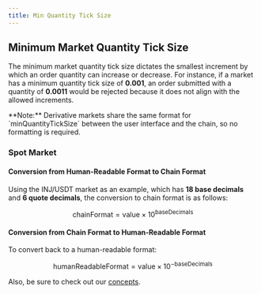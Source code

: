 ```yaml
---
title: Min Quantity Tick Size
---
```


## Minimum Market Quantity Tick Size

The minimum market quantity tick size dictates the smallest increment by which an order quantity can increase or decrease. For instance, if a market has a minimum quantity tick size of **0.001**, an order submitted with a quantity of **0.0011** would be rejected because it does not align with the allowed increments.

<Callout icon="info" color="#07C1FF" iconType="regular">
**Note:** Derivative markets share the same format for `minQuantityTickSize` between the user interface and the chain, so no formatting is required.
</Callout>

### Spot Market

#### Conversion from Human-Readable Format to Chain Format

Using the INJ/USDT market as an example, which has **18 base decimals** and **6 quote decimals**, the conversion to chain format is as follows:

$$\text{chainFormat} = \text{value} \times 10^{\text{baseDecimals}}$$

#### Conversion from Chain Format to Human-Readable Format

To convert back to a human-readable format:

$$\text{humanReadableFormat} = \text{value} \times 10^{-\text{baseDecimals}}$$

Also, be sure to check out our [concepts](../developers/concepts/calculation-min-price-tick-size.md).
